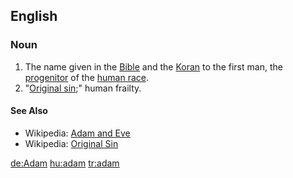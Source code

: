 ==English==
===Noun===
#The name given in the [[Bible]] and the [[Koran]] to the first man, the [[progenitor]] of the [[human race]].
#"[[Original sin]];" human frailty.

====See Also====
*Wikipedia: [[w:Adam and Eve|Adam and Eve]]
*Wikipedia: [[w:Original sin|Original Sin]]

[[de:Adam]]
[[hu:adam]]
[[tr:adam]]